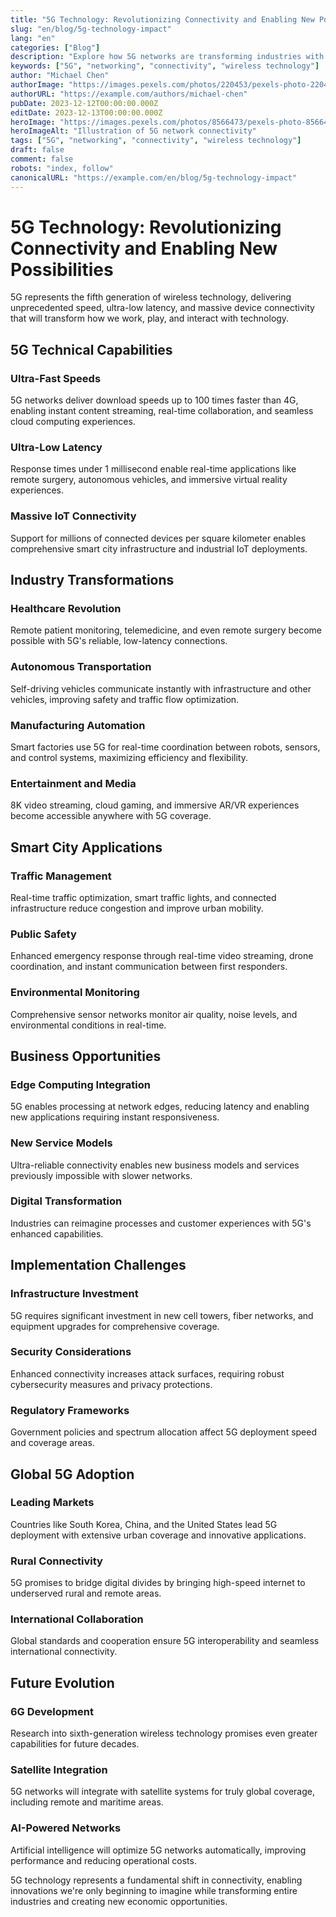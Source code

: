 ```yaml
---
title: "5G Technology: Revolutionizing Connectivity and Enabling New Possibilities"
slug: "en/blog/5g-technology-impact"
lang: "en"
categories: ["Blog"]
description: "Explore how 5G networks are transforming industries with ultra-fast speeds, low latency, and massive connectivity for IoT, autonomous systems, and smart cities."
keywords: ["5G", "networking", "connectivity", "wireless technology"]
author: "Michael Chen"
authorImage: "https://images.pexels.com/photos/220453/pexels-photo-220453.jpeg?auto=compress&cs=tinysrgb&w=1260&h=750&dpr=1"
authorURL: "https://example.com/authors/michael-chen"
pubDate: 2023-12-12T00:00:00.000Z
editDate: 2023-12-13T00:00:00.000Z
heroImage: "https://images.pexels.com/photos/8566473/pexels-photo-8566473.jpeg?auto=compress&cs=tinysrgb&w=1260&h=750&dpr=1"
heroImageAlt: "Illustration of 5G network connectivity"
tags: ["5G", "networking", "connectivity", "wireless technology"]
draft: false
comment: false
robots: "index, follow"
canonicalURL: "https://example.com/en/blog/5g-technology-impact"
---
```


# 5G Technology: Revolutionizing Connectivity and Enabling New Possibilities

5G represents the fifth generation of wireless technology, delivering unprecedented speed, ultra-low latency, and massive device connectivity that will transform how we work, play, and interact with technology.

## 5G Technical Capabilities

### Ultra-Fast Speeds

5G networks deliver download speeds up to 100 times faster than 4G, enabling instant content streaming, real-time collaboration, and seamless cloud computing experiences.

### Ultra-Low Latency

Response times under 1 millisecond enable real-time applications like remote surgery, autonomous vehicles, and immersive virtual reality experiences.

### Massive IoT Connectivity

Support for millions of connected devices per square kilometer enables comprehensive smart city infrastructure and industrial IoT deployments.

## Industry Transformations

### Healthcare Revolution

Remote patient monitoring, telemedicine, and even remote surgery become possible with 5G's reliable, low-latency connections.

### Autonomous Transportation

Self-driving vehicles communicate instantly with infrastructure and other vehicles, improving safety and traffic flow optimization.

### Manufacturing Automation

Smart factories use 5G for real-time coordination between robots, sensors, and control systems, maximizing efficiency and flexibility.

### Entertainment and Media

8K video streaming, cloud gaming, and immersive AR/VR experiences become accessible anywhere with 5G coverage.

## Smart City Applications

### Traffic Management

Real-time traffic optimization, smart traffic lights, and connected infrastructure reduce congestion and improve urban mobility.

### Public Safety

Enhanced emergency response through real-time video streaming, drone coordination, and instant communication between first responders.

### Environmental Monitoring

Comprehensive sensor networks monitor air quality, noise levels, and environmental conditions in real-time.

## Business Opportunities

### Edge Computing Integration

5G enables processing at network edges, reducing latency and enabling new applications requiring instant responsiveness.

### New Service Models

Ultra-reliable connectivity enables new business models and services previously impossible with slower networks.

### Digital Transformation

Industries can reimagine processes and customer experiences with 5G's enhanced capabilities.

## Implementation Challenges

### Infrastructure Investment

5G requires significant investment in new cell towers, fiber networks, and equipment upgrades for comprehensive coverage.

### Security Considerations

Enhanced connectivity increases attack surfaces, requiring robust cybersecurity measures and privacy protections.

### Regulatory Frameworks

Government policies and spectrum allocation affect 5G deployment speed and coverage areas.

## Global 5G Adoption

### Leading Markets

Countries like South Korea, China, and the United States lead 5G deployment with extensive urban coverage and innovative applications.

### Rural Connectivity

5G promises to bridge digital divides by bringing high-speed internet to underserved rural and remote areas.

### International Collaboration

Global standards and cooperation ensure 5G interoperability and seamless international connectivity.

## Future Evolution

### 6G Development

Research into sixth-generation wireless technology promises even greater capabilities for future decades.

### Satellite Integration

5G networks will integrate with satellite systems for truly global coverage, including remote and maritime areas.

### AI-Powered Networks

Artificial intelligence will optimize 5G networks automatically, improving performance and reducing operational costs.

5G technology represents a fundamental shift in connectivity, enabling innovations we're only beginning to imagine while transforming entire industries and creating new economic opportunities.
